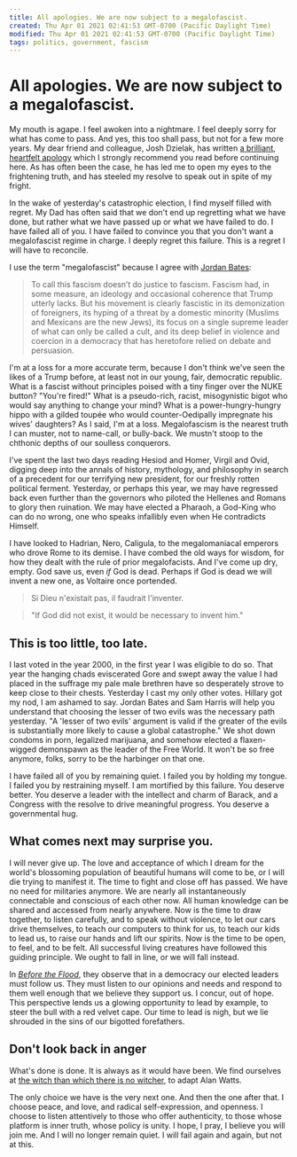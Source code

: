 ```yaml
---
title: All apologies. We are now subject to a megalofascist.
created: Thu Apr 01 2021 02:41:53 GMT-0700 (Pacific Daylight Time)
modified: Thu Apr 01 2021 02:41:53 GMT-0700 (Pacific Daylight Time)
tags: politics, government, fascism
---
```


# All apologies. We are now subject to a megalofascist.

My mouth is agape. I feel awoken into a nightmare. I feel deeply sorry for what has come to pass. And yes, this too shall pass, but not for a few more years. My dear friend and colleague, Josh Dzielak, has written [a brilliant, heartfelt apology](https://medium.com/@dzello/my-apology-to-those-weve-failed-a2b1b157f8ca#.5fg7iif2x) which I strongly recommend you read before continuing here. As has often been the case, he has led me to open my eyes to the frightening truth, and has steeled my resolve to speak out in spite of my fright.

In the wake of yesterday's catastrophic election, I find myself filled with regret. My Dad has often said that we don't end up regretting what we have done, but rather what we have passed up or what we have failed to do. I have failed all of you. I have failed to convince you that you don't want a megalofascist regime in charge. I deeply regret this failure. This is a regret I will have to reconcile.

I use the term "megalofascist" because I agree with [Jordan Bates](http://www.refinethemind.com/12-best-arguments-against-trump/):

> To call this fascism doesn’t do justice to fascism. Fascism had, in some measure, an ideology and occasional coherence that Trump utterly lacks. But his movement is clearly fascistic in its demonization of foreigners, its hyping of a threat by a domestic minority (Muslims and Mexicans are the new Jews), its focus on a single supreme leader of what can only be called a cult, and its deep belief in violence and coercion in a democracy that has heretofore relied on debate and persuasion.

I'm at a loss for a more accurate term, because I don't think we've seen the likes of a Trump before, at least not in our young, fair, democratic republic. What is a fascist without principles poised with a tiny finger over the NUKE button? "You're fired!" What is a pseudo-rich, racist, misogynistic bigot who would say anything to change your mind? What is a power-hungry-hungry hippo with a gilded toupée who would counter-Oedipally impregnate his wives' daughters? As I said, I'm at a loss. Megalofascism is the nearest truth I can muster, not to name-call, or bully-back. We mustn't stoop to the chthonic depths of our soulless conquerors.

I've spent the last two days reading Hesiod and Homer, Virgil and Ovid, digging deep into the annals of history, mythology, and philosophy in search of a precedent for our terrifying new president, for our freshly rotten political ferment. Yesterday, or perhaps this year, we may have regressed back even further than the governors who piloted the Hellenes and Romans to glory then ruination. We may have elected a Pharaoh, a God-King who can do no wrong, one who speaks infallibly even when He contradicts Himself.

I have looked to Hadrian, Nero, Caligula, to the megalomaniacal emperors who drove Rome to its demise. I have combed the old ways for wisdom, for how they dealt with the rule of prior megalofacists. And I've come up dry, empty. God save us, even _if_ God is dead. Perhaps if God is dead we will invent a new one, as Voltaire once portended.

> Si Dieu n'existait pas, il faudrait l'inventer.

> "If God did not exist, it would be necessary to invent him."

## This is too little, too late.

I last voted in the year 2000, in the first year I was eligible to do so. That year the hanging chads eviscerated Gore and swept away the value I had placed in the suffrage my pale male brethren have so desperately strove to keep close to their chests. Yesterday I cast my only other votes. Hillary got my nod, I am ashamed to say. Jordan Bates and Sam Harris will help you understand that choosing the lesser of two evils was the necessary path yesterday. "A 'lesser of two evils' argument is valid if the greater of the evils is substantially more likely to cause a global catastrophe." We shot down condoms in porn, legalized marijuana, and somehow elected a flaxen-wigged demonspawn as the leader of the Free World. It won't be so free anymore, folks, sorry to be the harbinger on that one.

I have failed all of you by remaining quiet. I failed you by holding my tongue. I failed you by restraining myself. I am mortified by this failure. You deserve better. You deserve a leader with the intellect and charm of Barack, and a Congress with the resolve to drive meaningful progress. You deserve a governmental hug.

## What comes next may surprise you.

I will never give up. The love and acceptance of which I dream for the world's blossoming population of beautiful humans will come to be, or I will die trying to manifest it. The time to fight and close off has passed. We have no need for militaries anymore. We are nearly all instantaneously connectable and conscious of each other now. All human knowledge can be shared and accessed from nearly anywhere. Now is the time to draw together, to listen carefully, and to speak without violence, to let our cars drive themselves, to teach our computers to think for us, to teach our kids to lead us, to raise our hands and lift our spirits. Now is the time to be open, to feel, and to be felt. All successful living creatures have followed this guiding principle. We ought to fall in line, or we will fall instead.

In [_Before the Flood_](https://www.beforetheflood.com/), they observe that in a democracy our elected leaders must follow us. They must listen to our opinions and needs and respond to them well enough that we believe they support us. I concur, out of hope. This perspective lends us a glowing opportunity to lead by example, to steer the bull with a red velvet cape. Our time to lead is nigh, but we lie shrouded in the sins of our bigotted forefathers.

## Don't look back in anger

What's done is done. It is always as it would have been. We find ourselves at [the witch than which there is no witcher](http://www.radicalwords.xyz/blog/2014/5/19/the-which-than-which-there-is-no-whicher), to adapt Alan Watts.

The only choice we have is the very next one. And then the one after that. I choose peace, and love, and radical self-expression, and openness. I choose to listen attentively to those who offer authenticity, to those whose platform is inner truth, whose policy is unity. I hope, I pray, I believe you will join me. And I will no longer remain quiet. I will fail again and again, but not at this.
